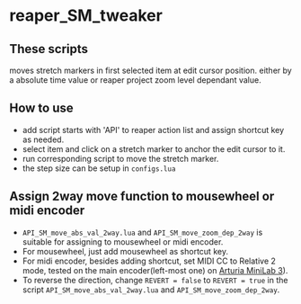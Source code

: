 # reaper_SM_tweaker

## These scripts
moves stretch markers in first selected item at edit cursor position.
either by a absolute time value or reaper project zoom level dependant value.

## How to use
- add script starts with 'API' to reaper action list and 
assign shortcut key as needed.
- select item and click on a stretch marker to anchor the edit cursor to it.
- run corresponding script to move the stretch marker.
- the step size can be setup in `configs.lua`

## Assign 2way move function to mousewheel or midi encoder
- `API_SM_move_abs_val_2way.lua` and `API_SM_move_zoom_dep_2way`
is suitable for assigning to mousewheel or midi encoder.
- For mousewheel, just add mousewheel as shortcut key.
- For midi encoder, besides adding shortcut, set MIDI CC to Relative 2 mode, tested on the main encoder(left-most one) 
on [Arturia MiniLab 3](https://www.arturia.com/products/hybrid-synths/minilab-3/update)).
- To reverse the direction, change `REVERT = false` to `REVERT = true` in the script `API_SM_move_abs_val_2way.lua` and `API_SM_move_zoom_dep_2way`.
